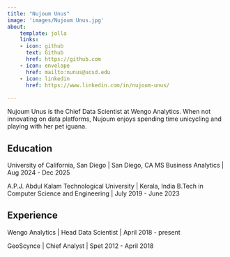 ```yaml
---
title: "Nujoum Unus"
image: 'images/Nujoum Unus.jpg'
about:
    template: jolla
    links:
    - icon: github
      text: Github
      href: https://github.com
    - icon: envelope
      href: mailto:nunus@ucsd.edu
    - icon: linkedin
      href: https://www.linkedin.com/in/nujoum-unus/
  
---
```

Nujoum Unus is the Chief Data Scientist at Wengo Analytics. When not innovating on data platforms, Nujoum enjoys spending time unicycling and playing with her pet iguana.

## Education

University of California, San Diego | San Diego, CA
MS Business Analytics | Aug 2024 - Dec 2025

A.P.J. Abdul Kalam Technological University | Kerala, India
B.Tech in Computer Science and Engineering | July 2019 - June 2023

## Experience

Wengo Analytics | Head Data Scientist | April 2018 - present

GeoScynce | Chief Analyst | Spet 2012 - April 2018